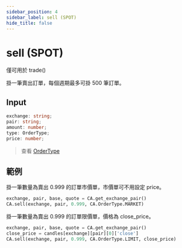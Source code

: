 ```yaml
---
sidebar_position: 4
sidebar_label: sell (SPOT)
hide_title: false
---
```



# sell (SPOT)

<Highlight color="#ffba00"> 僅可用於 trade() </Highlight>

掛一筆賣出訂單，每個週期最多可掛 500 筆訂單。

## Input

```typescript
exchange: string;
pair: string;
amount: number;
type: OrderType;
price: number;
```

> 查看 [OrderType](/docs/developer/api/python/ca-objects/order-type)

## 範例

掛一筆數量為賣出 0.999 的訂單市價單，市價單可不用設定 price。

```python
exchange, pair, base, quote = CA.get_exchange_pair()
CA.sell(exchange, pair, 0.999, CA.OrderType.MARKET)
```

掛一筆數量為賣出 0.999 的訂單限價單，價格為 close_price。

```python
exchange, pair, base, quote = CA.get_exchange_pair()
close_price = candles[exchange][pair][0]['close']
CA.sell(exchange, pair, 0.999, CA.OrderType.LIMIT, close_price)
```

